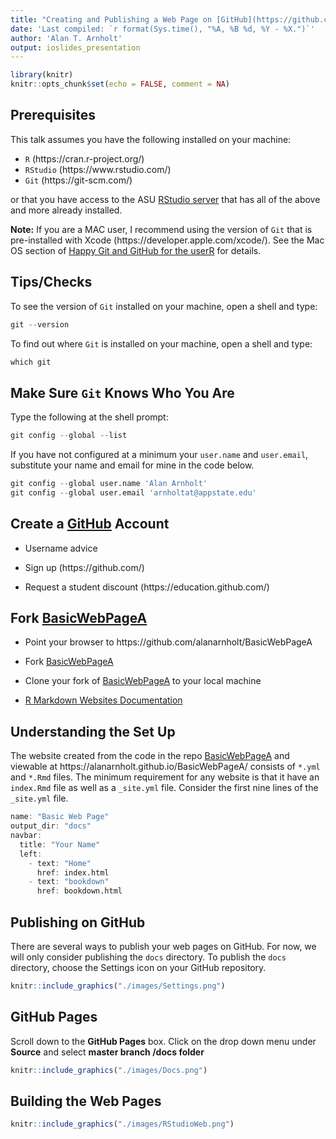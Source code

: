 ```yaml
---
title: "Creating and Publishing a Web Page on [GitHub](https://github.com/)"
date: 'Last compiled: `r format(Sys.time(), "%A, %B %d, %Y - %X.")`'
author: 'Alan T. Arnholt'
output: ioslides_presentation
---
```


```r
library(knitr)
knitr::opts_chunk$set(echo = FALSE, comment = NA)
```

## Prerequisites

This talk assumes you have the following installed on your machine:

* `R` (https://cran.r-project.org/) 
* `RStudio` (https://www.rstudio.com/)
* `Git` (https://git-scm.com/)

or that you have access to the ASU [RStudio server](https://mathr.math.appstate.edu/auth-sign-in) that has all of the above and more already installed.

**Note:** If you are a MAC user, I recommend using the version of `Git` that is pre-installed with Xcode (https://developer.apple.com/xcode/).  See the Mac OS section of [Happy Git and GitHub for the userR](http://happygitwithr.com/install-git.html#mac-os) for details.


## Tips/Checks

To see the version of `Git` installed on your machine, open a shell and type: 

```r
git --version
```

To find out where `Git` is installed on your machine, open a shell and type:

```r
which git
```

## Make Sure `Git` Knows Who You Are

Type the following at the shell prompt:

```r
git config --global --list
```

If you have not configured at a minimum your `user.name` and `user.email`, substitute your name and email for mine in the code below.

```r
git config --global user.name 'Alan Arnholt'
git config --global user.email 'arnholtat@appstate.edu'
```

      


## Create a [GitHub](https://github.com/) Account

* Username advice

* Sign up (https://github.com/)

* Request a student discount (https://education.github.com/)



## Fork [BasicWebPageA](https://github.com/alanarnholt/BasicWebPageA)


* Point your browser to https://github.com/alanarnholt/BasicWebPageA

* Fork [BasicWebPageA](https://github.com/alanarnholt/BasicWebPageA) 

* Clone your fork of [BasicWebPageA](https://github.com/alanarnholt/BasicWebPageA) to your local machine

* [R Markdown Websites Documentation](http://rmarkdown.rstudio.com/rmarkdown_websites.html)

## Understanding the Set Up

The website created from the code in the repo [BasicWebPageA](https://github.com/alanarnholt/BasicWebPageA) and viewable at https://alanarnholt.github.io/BasicWebPageA/ consists of `*.yml` and `*.Rmd` files.  The minimum requirement for any website is that it have an `index.Rmd` file as well as a `_site.yml` file.  Consider the first nine lines of the `_site.yml` file.

```r
name: "Basic Web Page"
output_dir: "docs"
navbar:
  title: "Your Name"
  left:
    - text: "Home"
      href: index.html
    - text: "bookdown"
      href: bookdown.html
```

## Publishing on GitHub

There are several ways to publish your web pages on GitHub.  For now, we will only consider publishing the `docs` directory.  To publish the `docs` directory, choose the Settings icon on your GitHub repository.

```r
knitr::include_graphics("./images/Settings.png")
```

## GitHub Pages

Scroll down to the **GitHub Pages** box.  Click on the drop down menu under **Source** and select **master branch /docs folder**

```r
knitr::include_graphics("./images/Docs.png")
```

## Building the Web Pages

```r
knitr::include_graphics("./images/RStudioWeb.png")
```